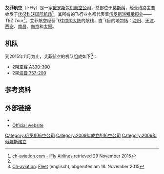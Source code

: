 {{refimprove|time=2016-09-27T02:03:10+00:00}}
{{Infobox Airline
|airline        = 艾菲航空 <br> I-Fly
|image          = Airbus A330-322, I-Fly Airlines JP7427450.jpg
|fleet_size     = 4
|destinations   = 19
|IATA           = F7
|ICAO           = RSY
|callsign       = RUSSIAN SKY<ref>{{cite web |url=http://www.faa.gov/air_traffic/publications/atpubs/CNT/3-1-I.htm |title=存档副本 |accessdate=2014-03-05 |deadurl=yes |archiveurl=https://web.archive.org/web/20140305124458/http://www.faa.gov/air_traffic/publications/atpubs/CNT/3-1-I.htm |archivedate=2014-03-05 }}</ref>
|parent         =
|company_slogan =
|founded        = 2009年
|ceased         =
|headquarters   = {{RUS}} [[莫斯科|莫斯科]]
|key_people     = Peter Morozov（[[首席执行官|首席执行官]]）<ref name="RBC">[http://www.rbcdaily.ru/2009/11/02/industry/439627 "I-Fly is ready for take-off", article at RBC Daily (in Russian)]</ref>
|hubs           = {{nowrap|{{RUS}} [[莫斯科|莫斯科]][[伏努科沃国际机场|伏努科沃国际机场]]}}
|secondary_hubs =
|focus_cities   =
|frequent_flyer =
|lounge         =
|alliance       =
|website        = [http://www.iflyltd.ru/ iflyltd.ru]
}}

'''艾菲航空'''（I-Fly）是一家[[俄罗斯|俄罗斯]][[包机|包机]][[航空公司|航空公司]]，总部位于[[莫斯科|莫斯科]]，经营线路主要始发于[[伏努科沃国际机场|伏努科沃国际机场]]<ref name="ch-aviation">[http://www.ch-aviation.com/portal/airline/IFY#al_profile_tab_info ch-aviation.com - iFly Airlines] retrieved 29 November 2015</ref>。其所有的飞行业务都代表着[[俄罗斯|俄罗斯]][[游程承揽业|游程承揽业]]——''TEZ Tour''<ref name="RBC" />。艾菲航空经营飞往[[中国大陆|中国大陆]]的航线，直飞目的地包括：[[沈阳|沈阳]]、[[天津|天津]]、[[西安|西安]]、[[南昌|南昌]]、[[南京|南京]]和[[太原|太原]]。

== 机队 ==
到2015年11月为止，艾菲航空的机队组成如下<ref>[[Ch-aviation|Ch-aviation]]: [http://www.ch-aviation.com/portal/airline/IFY#al_profile_tab_fleet Fleet] (englisch), abgerufen am 18. November 2015</ref>：
* 2架[[空客A330|空客 A330-300]]
* 2架[[波音757|波音 757-200]]

== 参考资料 ==
{{reflist}}

== 外部链接 ==
*{{commonscat-inline|I Fly}}
*[http://www.iflyltd.ru/ Official website] {{ru icon}}

{{Airlines of Russia}}
[[Category:俄罗斯航空公司|Category:俄罗斯航空公司]]
[[Category:2009年成立的航空公司|Category:2009年成立的航空公司]]
[[Category:2009年俄羅斯建立|Category:2009年俄羅斯建立]]